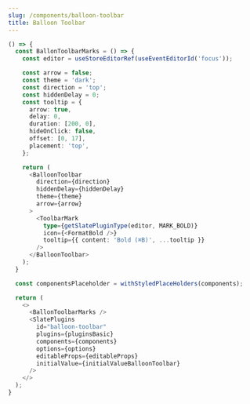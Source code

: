 ```yaml
---
slug: /components/balloon-toolbar
title: Balloon Toolbar
---
```


```ts live
() => {
  const BallonToolbarMarks = () => {
    const editor = useStoreEditorRef(useEventEditorId('focus'));

    const arrow = false;
    const theme = 'dark';
    const direction = 'top';
    const hiddenDelay = 0;
    const tooltip = {
      arrow: true,
      delay: 0,
      duration: [200, 0],
      hideOnClick: false,
      offset: [0, 17],
      placement: 'top',
    };

    return (
      <BalloonToolbar
        direction={direction}
        hiddenDelay={hiddenDelay}
        theme={theme}
        arrow={arrow}
      >
        <ToolbarMark
          type={getSlatePluginType(editor, MARK_BOLD)}
          icon={<FormatBold />}
          tooltip={{ content: 'Bold (⌘B)', ...tooltip }}
        />
      </BalloonToolbar>
    );
  }

  const componentsPlaceholder = withStyledPlaceHolders(components);

  return (
    <>
      <BallonToolbarMarks />
      <SlatePlugins
        id="balloon-toolbar"
        plugins={pluginsBasic}
        components={components}
        options={options}
        editableProps={editableProps}
        initialValue={initialValueBalloonToolbar}
      />
    </>
  );
}
```